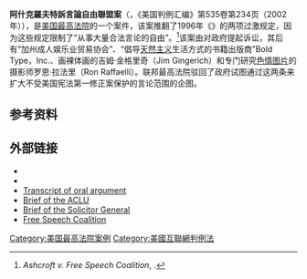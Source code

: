 {{Infobox SCOTUS case
  |Litigants=阿什克罗夫特诉言论自由联盟
  |ArgueDate=10月30日
  |ArgueYear=2001年
  |DecideDate=4月16日
  |DecideYear=2002年
  |FullName=司法部长约翰·大卫·阿什克罗夫特等人 诉 言论自由联盟 案
  |USVol=535
  |USPage=234
  |ParallelCitations=122 S. Ct. 1389; 152 [[L._Ed._2d|L. Ed. 2d]] 403; 2002 [[U.S._LEXIS|U.S. LEXIS]] 2789; 70 U.S.L.W. 4237; 30 Media L. Rep. 1673; 2002 Cal. Daily Op. Service 3211; 2002 Daily Journal DAR 4033; 15 Fla. L. Weekly Fed. S 187
  |Prior=''Free Speech Coalition v. Reno'', 198 [[F.3d|F.3d]] [https://law.justia.com/cases/federal/appellate-courts/F3/198/1083/597166/ 1083] ([[9th_Cir.|9th Cir.]] 1999); rehearing denied, 220 F.3d [https://law.justia.com/cases/federal/appellate-courts/F3/220/1113/625466/ 1113] (9th Cir. 2000); [[Certiorari|cert]]. granted, {{ussc|531|1124|2001|el=no}}.
  |Subsequent=
  |Holding=法律中两项条款违宪，因为它们剥夺了大量“进行合法言论的自由”。维持[[美国联邦第九巡回上诉法院|美国联邦第九巡回上诉法院]]的裁决。
  |Docket=00-795
  |OralArgument=https://www.oyez.org/cases/2000-2009/2001/2001_00_795/argument/
  |SCOTUS=1994-2005
  |Majority=肯尼迪
  |JoinMajority=史蒂文森、苏特、金斯伯格、布雷耶
  |Concurrence=托马斯
  |Concurrence/Dissent=奥康纳
  |JoinConcurrence/Dissent=伦奎斯特、斯卡利亚（第二部分）
  |Dissent=伦奎斯特
  |JoinDissent=斯卡利亚（讨论立法历史的段落除外）
  |LawsApplied={{hlist |[[美国宪法第一修正案|第一修正案]]|{{Link-en|1996年預防兒童色情法|Child Pornography Prevention Act of 1996}}}}, 
}}

'''阿什克羅夫特訴言論自由聯盟案'''（{{lang-en|Ashcroft v. Free Speech Coalition}}，《美国判例汇编》第535卷第234页（2002年）），是[[美国最高法院|美国最高法院]]的一个案件，该案推翻了1996年《{{Link-en|1996年預防兒童色情法|Child Pornography Prevention Act of 1996}}》的两项过激规定，因为这些规定限制了“从事大量合法言论的自由”。<ref>''Ashcroft v. Free Speech Coalition'', {{ussc|volume=535|page=234|pin=256|year=2002}}.</ref>该案由{{link-en|言论自由联盟|Free Speech Coalition}}对政府提起诉讼，其后有“加州成人娱乐业贸易协会”、“倡导[[天然主义|天然主义]]生活方式的书籍出版商”Bold Type，Inc.、画裸体画的吉姆·金格里奇（Jim Gingerich）和专门研究[[情色性|色情图片]]的摄影师罗恩·拉法里（Ron Raffaelli）。联邦最高法院驳回了政府试图通过这两条来扩大不受美国宪法第一修正案保护的言论范围的企图。

==参考资料==
{{Reflist}}

==外部链接==
*{{wikisource-inline|Ashcroft v. Free Speech Coalition}}
*{{caselaw source
 | case=''Ashcroft v. Free Speech Coalition'', {{ussc|535|234|2002|el=no}}
 | cornell =https://www.law.cornell.edu/supct/html/00-795.ZS.html
 | courtlistener =https://www.courtlistener.com/opinion/118496/ashcroft-v-free-speech-coalition/
 | findlaw=https://caselaw.findlaw.com/us-supreme-court/535/234.html
 | justia=https://supreme.justia.com/cases/federal/us/535/234/
 | oyez =https://www.oyez.org/cases/2001/00-795
 | openjurist =https://openjurist.org/535/us/234
 | googlescholar =https://scholar.google.com/scholar_case?case=4016009721484982910
}}
*[https://web.archive.org/web/20170216011707/https://www.supremecourt.gov/oral_arguments/argument_transcripts/00-795.pdf Transcript of oral argument]
*[https://www.aclu.org/privacy/speech/15685lgl20010606.html Brief of the ACLU]
*[https://web.archive.org/web/20070224215411/http://www.usdoj.gov/osg/briefs/2000/3mer/2mer/2000-0795.mer.aa.html Brief of the Solicitor General]
*[http://www.freespeechcoalition.com Free Speech Coalition]

{{US1stAmendment|speech|state=expanded}}

[[Category:美国最高法院案例|Category:美国最高法院案例]]
[[Category:美國互聯網判例法|Category:美國互聯網判例法]]